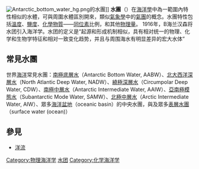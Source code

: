 {{Distinguish|Aqours|水團_(食品)}}
[[File:Antarctic_bottom_water_hg.png|thumb]]的水團]]
'''水團'''（{{lang-en|water mass}}）在[[海洋學|海洋學]]中為一範圍內特性相似的水體，可與周圍水體區別開來，類似[[氣象學|氣象學]]中的[[氣團|氣團]]的概念。水團特性包括[[溫度|溫度]]、[[鹽度|鹽度]]、[[化學物質|化學物質]]——[[同位素|同位素]]比例，和其他[[物理量|物理量]]。
1916年，B海兰汉森将水团引入海洋学。水团的定义是“起源和形成机制相似，具有相对统一的物理、化学和生物学特征和相对一致变化趋势，并且与周围海水有明显差异的宏大水体”
==常見水團==
世界[[海洋|海洋]]常見水團：[[南極底層水|南極底層水]]（Antarctic Bottom Water, AABW）、[[北大西洋深層水|北大西洋深層水]]（North Atlantic Deep Water, NADW）、[[繞極深層水|繞極深層水]]（Circumpolar Deep Water, CDW）、[[南極中層水|南極中層水]]（Antarctic Intermediate Water, AAIW）、[[亞南極模態水|亞南極模態水]]（Subantarctic Mode Water, SAMW）、[[北極中層水|北極中層水]]（Arctic Intermediate Water, AIW）、眾多[[海洋盆地|海洋盆地]]（oceanic basin）的中央水團，與及眾多[[表層水團|表層水團]]（surface water (ocean)）

==參見==
*[[洋流|洋流]]

[[Category:物理海洋学|Category:物理海洋学]]
[[Category:水团|]]
[[Category:化学海洋学|Category:化学海洋学]]
